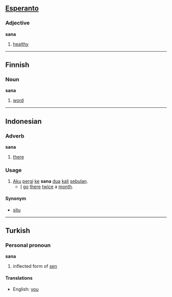 == [[Esperanto]] ==
===Adjective===
'''sana'''

# [[healthy]]

----
== Finnish ==
=== Noun ===
'''sana'''

#[[word]]

----
== Indonesian ==
=== Adverb ===
'''sana'''

# [[there]]

=== Usage ===
# [[aku|Aku]] [[pergi]] [[ke]] '''sana''' [[dua]] [[kali]] [[bulan|sebulan]].
#* [[I]] [[go]] [[there]] [[twice]] a [[month]].

==== Synonym ====
* [[situ]]

-----
== Turkish ==
=== Personal pronoun ===
'''sana'''

#inflected form of [[sen]]

====Translations====
*English: [[you]]